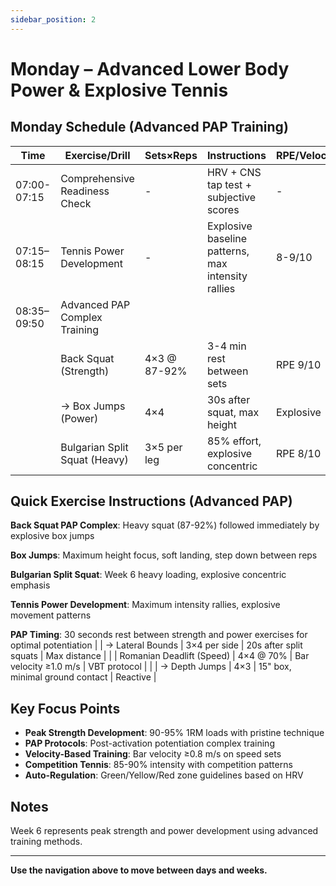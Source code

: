 ```yaml
---
sidebar_position: 2
---
```



<WorkoutNav weekNumber={6} />

# Monday – Advanced Lower Body Power & Explosive Tennis

## Monday Schedule (Advanced PAP Training)

| Time | Exercise/Drill | Sets×Reps | Instructions | RPE/Velocity |
|------|---------------|-----------|--------------|-------------|
| 07:00-07:15 | Comprehensive Readiness Check | - | HRV + CNS tap test + subjective scores | - |
| 07:15–08:15 | Tennis Power Development | - | Explosive baseline patterns, max intensity rallies | 8-9/10 |
| 08:35–09:50 | Advanced PAP Complex Training | | | |
| | Back Squat (Strength) | 4×3 @ 87-92% | 3-4 min rest between sets | RPE 9/10 |
| | → Box Jumps (Power) | 4×4 | 30s after squat, max height | Explosive |
| | Bulgarian Split Squat (Heavy) | 3×5 per leg | 85% effort, explosive concentric | RPE 8/10 |

## Quick Exercise Instructions (Advanced PAP)

**Back Squat PAP Complex**: Heavy squat (87-92%) followed immediately by explosive box jumps

**Box Jumps**: Maximum height focus, soft landing, step down between reps

**Bulgarian Split Squat**: Week 6 heavy loading, explosive concentric emphasis

**Tennis Power Development**: Maximum intensity rallies, explosive movement patterns

**PAP Timing**: 30 seconds rest between strength and power exercises for optimal potentiation
| | → Lateral Bounds | 3×4 per side | 20s after split squats | Max distance |
| | Romanian Deadlift (Speed) | 4×4 @ 70% | Bar velocity ≥1.0 m/s | VBT protocol |
| | → Depth Jumps | 4×3 | 15" box, minimal ground contact | Reactive |

## Key Focus Points

- **Peak Strength Development**: 90-95% 1RM loads with pristine technique
- **PAP Protocols**: Post-activation potentiation complex training
- **Velocity-Based Training**: Bar velocity ≥0.8 m/s on speed sets
- **Competition Tennis**: 85-90% intensity with competition patterns
- **Auto-Regulation**: Green/Yellow/Red zone guidelines based on HRV

## Notes

Week 6 represents peak strength and power development using advanced training methods.

---

**Use the navigation above to move between days and weeks.**
